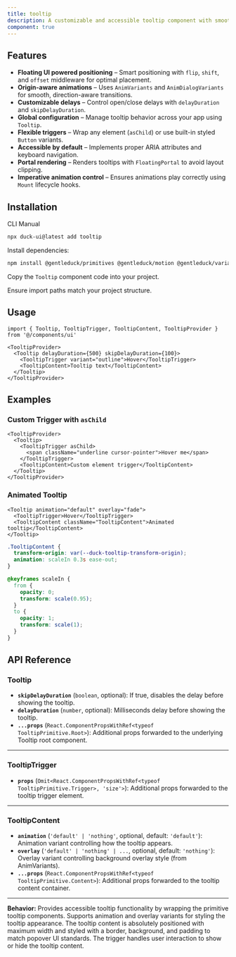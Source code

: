 ```yaml
---
title: tooltip
description: A customizable and accessible tooltip component with smooth animations, global configuration, and flexible triggers.
component: true
---
```


<ComponentPreview
  name="tooltip-1"
  description="tooltip"
/>

## Features

- **Floating UI powered positioning** – Smart positioning with `flip`, `shift`, and `offset` middleware for optimal placement.
- **Origin-aware animations** – Uses `AnimVariants` and `AnimDialogVariants` for smooth, direction-aware transitions.
- **Customizable delays** – Control open/close delays with `delayDuration` and `skipDelayDuration`.
- **Global configuration** – Manage tooltip behavior across your app using `Tooltip`.
- **Flexible triggers** – Wrap any element (`asChild`) or use built-in styled `Button` variants.
- **Accessible by default** – Implements proper ARIA attributes and keyboard navigation.
- **Portal rendering** – Renders tooltips with `FloatingPortal` to avoid layout clipping.
- **Imperative animation control** – Ensures animations play correctly using `Mount` lifecycle hooks.

## Installation

<Tabs defaultValue="cli">

<TabsList>
  <TabsTrigger value="cli">CLI</TabsTrigger>
  <TabsTrigger value="manual">Manual</TabsTrigger>
</TabsList>

<TabsContent value="cli">

```bash
npx duck-ui@latest add tooltip
````

</TabsContent>

<TabsContent value="manual">

<Steps>

<Step>Install dependencies:</Step>

```bash
npm install @gentleduck/primitives @gentleduck/motion @gentleduck/variants @gentleduck/libs
```

<Step>Copy the `Tooltip` component code into your project.</Step>

<ComponentSource name="tooltip" />

<Step>Ensure import paths match your project structure.</Step>

</Steps>

</TabsContent>

</Tabs>

## Usage

```tsx
import { Tooltip, TooltipTrigger, TooltipContent, TooltipProvider } from '@/components/ui'

<TooltipProvider>
  <Tooltip delayDuration={500} skipDelayDuration={100}>
    <TooltipTrigger variant="outline">Hover</TooltipTrigger>
    <TooltipContent>Tooltip text</TooltipContent>
  </Tooltip>
</TooltipProvider>
```

## Examples

### Custom Trigger with `asChild`

```tsx
<TooltipProvider>
  <Tooltip>
    <TooltipTrigger asChild>
      <span className="underline cursor-pointer">Hover me</span>
    </TooltipTrigger>
    <TooltipContent>Custom element trigger</TooltipContent>
  </Tooltip>
</TooltipProvider>
```

### Animated Tooltip

```tsx
<Tooltip animation="default" overlay="fade">
  <TooltipTrigger>Hover</TooltipTrigger>
  <TooltipContent className="TooltipContent">Animated tooltip</TooltipContent>
</Tooltip>
```

```css
.TooltipContent {
  transform-origin: var(--duck-tooltip-transform-origin);
  animation: scaleIn 0.3s ease-out;
}

@keyframes scaleIn {
  from {
    opacity: 0;
    transform: scale(0.95);
  }
  to {
    opacity: 1;
    transform: scale(1);
  }
}
```

## API Reference

### **Tooltip**

* **`skipDelayDuration`** (`boolean`, optional): If true, disables the delay before showing the tooltip.
* **`delayDuration`** (`number`, optional): Milliseconds delay before showing the tooltip.
* **`...props`** (`React.ComponentPropsWithRef<typeof TooltipPrimitive.Root>`): Additional props forwarded to the underlying Tooltip root component.

---

### **TooltipTrigger**

* **`props`** (`Omit<React.ComponentPropsWithRef<typeof TooltipPrimitive.Trigger>, 'size'>`): Additional props forwarded to the tooltip trigger element.

---

### **TooltipContent**

* **`animation`** (`'default' | 'nothing'`, optional, default: `'default'`): Animation variant controlling how the tooltip appears.
* **`overlay`** (`'default' | 'nothing' | ...`, optional, default: `'nothing'`): Overlay variant controlling background overlay style (from AnimVariants).
* **`...props`** (`React.ComponentPropsWithRef<typeof TooltipPrimitive.Content>`): Additional props forwarded to the tooltip content container.

---

**Behavior:**
Provides accessible tooltip functionality by wrapping the primitive tooltip components. Supports animation and overlay variants for styling the tooltip appearance. The tooltip content is absolutely positioned with maximum width and styled with a border, background, and padding to match popover UI standards. The trigger handles user interaction to show or hide the tooltip content.
